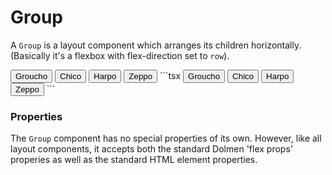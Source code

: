 
# Group

A `Group` is a layout component which arranges its children horizontally. (Basically it's
a flexbox with flex-direction set to `row`).

<DemoSection>
  <Group gap="xl">
    <Button>Groucho</Button>
    <Button>Chico</Button>
    <Button>Harpo</Button>
    <Button>Zeppo</Button>
  </Group>
</DemoSection>
<SourceCode>
```tsx
<Group gap="xl">
  <Button>Groucho</Button>
  <Button>Chico</Button>
  <Button>Harpo</Button>
  <Button>Zeppo</Button>
</Group>
```
</SourceCode>

### Properties

The `Group` component has no special properties of its own. However, like all layout components,
it accepts both the standard Dolmen 'flex props' properies as well as the standard HTML element
properties.
